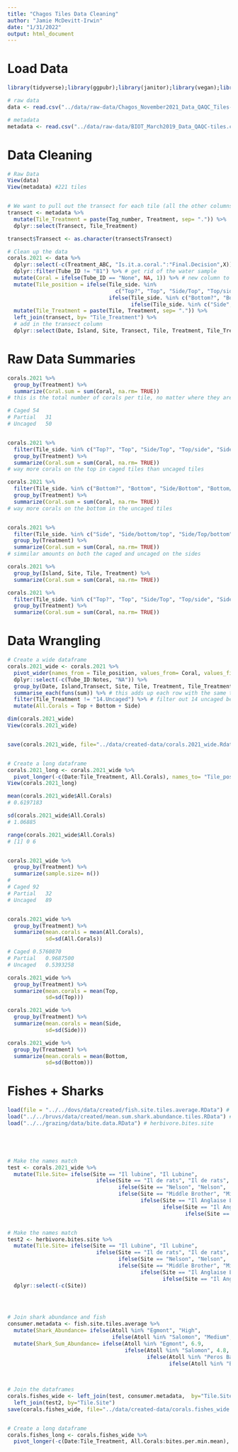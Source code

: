 ```yaml
---
title: "Chagos Tiles Data Cleaning"
author: "Jamie McDevitt-Irwin"
date: "1/31/2022"
output: html_document
---
```




# Load Data
```r
library(tidyverse);library(ggpubr);library(janitor);library(vegan);library(plotrix)

# raw data
data <- read.csv("../data/raw-data/Chagos_November2021_Data_QAQC_Tiles-lab coral_CoralCheck_RRC_Final.xlsx - Chagos_November2021_Data_QAQC_T.csv",stringsAsFactors = FALSE,na.strings=c("","NA"))

# metadata
metadata <- read.csv("../data/raw-data/BIOT_March2019_Data_QAQC-tiles.csv",stringsAsFactors = FALSE,na.strings=c("","NA"))
```




# Data Cleaning
```r
# Raw Data
View(data)
View(metadata) #221 tiles


# We want to pull out the transect for each tile (all the other columns are filled in from the metadata)
transect <- metadata %>%
  mutate(Tile_Treatment = paste(Tag_number, Treatment, sep= ".")) %>%
  dplyr::select(Transect, Tile_Treatment)

transect$Transect <- as.character(transect$Transect)

# Clean up the data
corals.2021 <- data %>%
  dplyr::select(-c(Treatment_ABC, "Is.it.a.coral.":"Final.Decision",X)) %>% # get rid of silly columns
  dplyr::filter(Tube_ID != "81") %>% # get rid of the water sample
  mutate(Coral = ifelse(Tube_ID == "None", NA, 1)) %>% # new column to calculate corals
  mutate(Tile_position = ifelse(Tile_side. %in% 
                                  c("Top?", "Top", "Side/Top", "Top/side", "Side/top"), "Top", 
                                ifelse(Tile_side. %in% c("Bottom?", "Bottom", "Side/Bottom", "Bottom/side", "Side/bottom", "bottom/side", "Bottom (side??)", "Bottom ", "Botttom "), "Bottom",
                                       ifelse(Tile_side. %in% c("Side", "Side/bottom/top", "Side/Top/bottom", "Top/side/bottom"), "Side", "NA")))) %>% # keep these ones for now, but can always change our definition 
  mutate(Tile_Treatment = paste(Tile, Treatment, sep= ".")) %>%
  left_join(transect, by= "Tile_Treatment") %>%
  # add in the transect column
  dplyr::select(Date, Island, Site, Transect, Tile, Treatment, Tile_Treatment, Tube_ID, Tile_side., Tile_position, Diameter, Coral, Coral_size_bin, Notes) # reorder the columns
```





# Raw Data Summaries
```r
corals.2021 %>%
  group_by(Treatment) %>%
  summarize(Coral.sum = sum(Coral, na.rm= TRUE)) 
# this is the total number of corals per tile, no matter where they are found on the tile

# Caged	54		
# Partial	31		
# Uncaged	50	


corals.2021 %>%
  filter(Tile_side. %in% c("Top?", "Top", "Side/Top", "Top/side", "Side/top")) %>%
  group_by(Treatment) %>%
  summarize(Coral.sum = sum(Coral, na.rm= TRUE))
# way more corals on the top in caged tiles than uncaged tiles

corals.2021 %>%
  filter(Tile_side. %in% c("Bottom?", "Bottom", "Side/Bottom", "Bottom/side", "Side/bottom", "bottom/side", "Bottom (side??)", "Bottom ", "Botttom ")) %>%
  group_by(Treatment) %>%
  summarize(Coral.sum = sum(Coral, na.rm= TRUE))
# way more corals on the bottom in the uncaged tiles


corals.2021 %>%
  filter(Tile_side. %in% c("Side", "Side/bottom/top", "Side/Top/bottom", "Top/side/bottom")) %>%
  group_by(Treatment) %>%
  summarize(Coral.sum = sum(Coral, na.rm= TRUE))
# simmilar amounts on both the caged and uncaged on the sides 

corals.2021 %>%
  group_by(Island, Site, Tile, Treatment) %>%
  summarize(Coral.sum = sum(Coral, na.rm= TRUE))

corals.2021 %>%
  filter(Tile_side. %in% c("Top?", "Top", "Side/Top", "Top/side", "Side/top")) %>%
  group_by(Treatment) %>%
  summarize(Coral.sum = sum(Coral, na.rm= TRUE))

```

# Data Wrangling
```r
# Create a wide dataframe
corals.2021_wide <- corals.2021 %>%
  pivot_wider(names_from = Tile_position, values_from= Coral, values_fill=0) %>%
  dplyr::select(-c(Tube_ID:Notes, "NA")) %>%
  group_by(Date, Island,Transect, Site, Tile, Treatment, Tile_Treatment) %>%
  summarise_each(funs(sum)) %>% # this adds up each row with the same tile/treatment
  filter(Tile_Treatment != "14.Uncaged") %>% # filter out 14 uncaged because it was found flipped and it looked like the bottom and the top were the same in terms of percent cover
  mutate(All.Corals = Top + Bottom + Side) 

dim(corals.2021_wide)
View(corals.2021_wide)


save(corals.2021_wide, file="../data/created-data/corals.2021_wide.Rdata")


# Create a long dataframe
corals.2021_long <- corals.2021_wide %>%
  pivot_longer(-c(Date:Tile_Treatment, All.Corals), names_to= "Tile_position", values_to= "Coral") 
View(corals.2021_long)
```


```r
mean(corals.2021_wide$All.Corals)
# 0.6197183

sd(corals.2021_wide$All.Corals)
# 1.06885

range(corals.2021_wide$All.Corals)
# [1] 0 6


corals.2021_wide %>%
  group_by(Treatment) %>%
  summarize(sample.size= n())
# 
# Caged	92		
# Partial	32		
# Uncaged	89	


corals.2021_wide %>%
  group_by(Treatment) %>%
  summarize(mean.corals = mean(All.Corals),
            sd=sd(All.Corals))

# Caged	0.5760870		
# Partial	0.9687500		
# Uncaged	0.5393258	

corals.2021_wide %>%
  group_by(Treatment) %>%
  summarize(mean.corals = mean(Top,
            sd=sd(Top)))

corals.2021_wide %>%
  group_by(Treatment) %>%
  summarize(mean.corals = mean(Side,
            sd=sd(Side)))

corals.2021_wide %>%
  group_by(Treatment) %>%
  summarize(mean.corals = mean(Bottom,
            sd=sd(Bottom)))
```


# Fishes + Sharks
```r
load(file = "../../dovs/data/created/fish.site.tiles.average.RData") # fish.site.tiles.average
load("../../bruvs/data/created/mean.sum.shark.abundance.tiles.RData") # mean.shark.abundance.tiles
load("../../grazing/data/bite.data.RData") # herbivore.bites.site





# Make the names match
test <- corals.2021_wide %>%
  mutate(Tile.Site= ifelse(Site == "Il lubine", "Il Lubine",
                            ifelse(Site == "Il de rats", "Il de rats",
                                   ifelse(Site == "Nelson", "Nelson",
                                   ifelse(Site == "Middle Brother", "Middle Brother",
                                          ifelse(Site == "Il Anglaise Lagoon", "Salomon lagoon",
                                                 ifelse(Site == "Il Anglaise Seaward", "Salomon seaward",
                                                        ifelse(Site == "Il Poule Lagoon", "Peros Banhos Lagoon", "Peros Banhos Seaward"))))))))


# Make the names match
test2 <- herbivore.bites.site %>%
  mutate(Tile.Site= ifelse(Site == "Il Lubine", "Il Lubine",
                            ifelse(Site == "Il de rats", "Il de rats",
                                   ifelse(Site == "Nelson", "Nelson",
                                   ifelse(Site == "Middle Brother", "Middle Brother",
                                          ifelse(Site == "Il Anglaise Lagoon", "Salomon lagoon",
                                                 ifelse(Site == "Il Anglaise Seaward", "Salomon seaward","Peros Banhos Seaward"))))))) %>%
  dplyr::select(-c(Site))

  


# Join shark abundance and fish 
consumer.metadata <- fish.site.tiles.average %>% 
  mutate(Shark_Abundance= ifelse(Atoll %in% "Egmont", "High", 
                                 ifelse(Atoll %in% "Salomon", "Medium", "Low"))) %>% 
  mutate(Shark_Sum_Abundance= ifelse(Atoll %in% "Egmont", 6.9, 
                                     ifelse(Atoll %in% "Salomon", 4.8, 
                                            ifelse(Atoll %in% "Peros Banhos", 3.8, 
                                                   ifelse(Atoll %in% "Brothers", 2.9, 3.1)))))

  
  
# Join the dataframes
corals.fishes_wide <- left_join(test, consumer.metadata,  by="Tile.Site") %>%
  left_join(test2, by="Tile.Site")
save(corals.fishes_wide, file="../data/created-data/corals.fishes_wide.Rdata")


# Create a long dataframe
corals.fishes_long <- corals.fishes_wide %>%
  pivot_longer(-c(Date:Tile_Treatment, All.Corals:bites.per.min.mean), names_to= "Tile_position", values_to= "Coral")
```

